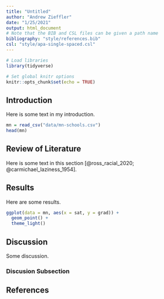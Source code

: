 ```yaml
---
title: "Untitled"
author: "Andrew Zieffler"
date: "1/25/2021"
output: html_document
# Note that the BIB and CSL files can be given a path name
bibliography: "style/references.bib"
csl: "style/apa-single-spaced.csl"
---
```


```r
# Load libraries
library(tidyverse)

# Set global knitr options
knitr::opts_chunk$set(echo = TRUE)
```

## Introduction

Here is some text in my introduction.

```r
mn = read_csv("data/mn-schools.csv")
head(mn)
```

## Review of Literature

Here is some text in this section [@ross_racial_2020; @carmichael_laziness_1954].



## Results

Here are some results.

```r
ggplot(data = mn, aes(x = sat, y = grad)) +
  geom_point() +
  theme_light()
```

## Discussion

Some discussion.

### Discusion Subsection


## References


